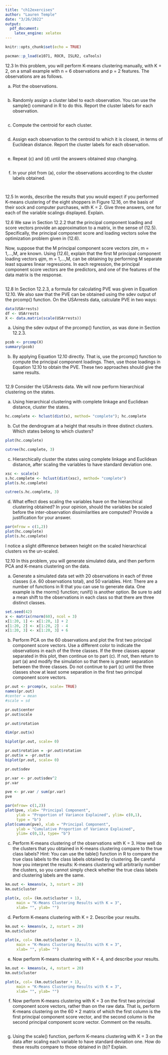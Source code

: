 ```yaml
---
title: "ch12exercises"
author: "Lauren Temple"
date: "3/26/2022"
output: 
  pdf_document:
    latex_engine: xelatex
---
```

```r
knitr::opts_chunk$set(echo = TRUE)
```

```r
pacman::p_load(e1071, ROCR, ISLR2, caTools)
```

12.3 In this problem, you will perform K-means clustering manually, with K = 2, on a small example with n = 6 observations and p = 2 features. The observations are as follows.

(a) Plot the observations. 
```r

```

(b) Randomly assign a cluster label to each observation. You can use the sample() command in R to do this. Report the cluster labels for each observation. 
```r

```

(c) Compute the centroid for each cluster. 
```r

```

(d) Assign each observation to the centroid to which it is closest, in terms of Euclidean distance. Report the cluster labels for each observation. 
```r

```

(e) Repeat (c) and (d) until the answers obtained stop changing. 
```r

```

(f) In your plot from (a), color the observations according to the cluster labels obtained.
```r

```


```r

```

12.5 In words, describe the results that you would expect if you performed K-means clustering of the eight shoppers in Figure 12.16, on the basis of their sock and computer purchases, with K = 2. Give three answers, one for each of the variable scalings displayed. Explain.



12.6 We saw in Section 12.2.2 that the principal component loading and score vectors provide an approximation to a matrix, in the sense of (12.5). Specifically, the principal component score and loading vectors solve the optimization problem given in (12.6).

Now, suppose that the M principal component score vectors zim, m = 1,...,M, are known. Using (12.6), explain that the first M principal component loading vectors φjm, m = 1,...,M, can be obtaining by performing M separate least squares linear regressions. In each regression, the principal component score vectors are the predictors, and one of the features of the data matrix is the response.

```r

```

12.8 In Section 12.2.3, a formula for calculating PVE was given in Equation 12.10. We also saw that the PVE can be obtained using the sdev output of the prcomp() function. On the USArrests data, calculate PVE in two ways:

```r
data(USArrests)
df <- USArrests
X <- data.matrix(scale(USArrests))
```


(a) Using the sdev output of the prcomp() function, as was done in Section 12.2.3. 
```r
pcob <- prcomp(X)
summary(pcob)
```

(b) By applying Equation 12.10 directly. That is, use the prcomp() function to compute the principal component loadings. Then, use those loadings in Equation 12.10 to obtain the PVE. These two approaches should give the same results. 
```r

```


12.9 Consider the USArrests data. We will now perform hierarchical clustering on the states. 

(a) Using hierarchical clustering with complete linkage and Euclidean distance, cluster the states. 
```r
hc.complete <- hclust(dist(x), method= "complete"); hc.complete
```

(b) Cut the dendrogram at a height that results in three distinct clusters. Which states belong to which clusters?

```r
plot(hc.complete)
```

```r
cutree(hc.complete, 3)
```


(c) Hierarchically cluster the states using complete linkage and Euclidean distance, after scaling the variables to have standard deviation one. 
```r
xsc <- scale(x)
s.hc.complete <- hclust(dist(xsc), method= "complete")
plot(s.hc.complete)
```
```r
cutree(s.hc.complete, 3)
```

(d) What effect does scaling the variables have on the hierarchical clustering obtained? In your opinion, should the variables be scaled before the inter-observation dissimilarities are computed? Provide a justification for your answer.
```r
par(mfrow = c(1,2))
plot(hc.complete)
plot(s.hc.complete)
```
I notice a slight difference between height on the scaled hierarchical clusters vs the un-scaled. 

12.10 In this problem, you will generate simulated data, and then perform PCA and K-means clustering on the data. 

(a) Generate a simulated data set with 20 observations in each of three classes (i.e. 60 observations total), and 50 variables. Hint: There are a number of functions in R that you can use to generate data. One example is the rnorm() function; runif() is another option. Be sure to add a mean shift to the observations in each class so that there are three distinct classes. 
```r
set.seed(42)
x <- matrix(rnorm(60), ncol = 3)
x[1:20, 1] <- x[1:20, 1] + 2
x[1:20, 2] <- x[1:20, 2] - 4
x[1:20, 3] <- x[1:20, 3] + 6
```

(b) Perform PCA on the 60 observations and plot the first two principal component score vectors. Use a different color to indicate the observations in each of the three classes. If the three classes appear separated in this plot, then continue on to part (c). If not, then return to part (a) and modify the simulation so that there is greater separation between the three classes. Do not continue to part (c) until the three classes show at least some separation in the first two principal component score vectors.
```r
pr.out <- prcomp(x, scale= TRUE)
names(pr.out)
#center = mean
#scale = sd
```

```r
pr.out$center
pr.out$scale
```
```r
pr.out$rotation
```
```r
dim(pr.out$x)
```
```r
biplot(pr.out, scale= 0)
```
```r
pr.out$rotation = -pr.out$rotation
pr.out$x = -pr.out$x
biplot(pr.out, scale= 0)
```
```r
pr.out$sdev
```
```r
pr.var <- pr.out$sdev^2
pr.var
```
```r
pve <- pr.var / sum(pr.var)
pve
```
```r
par(mfrow= c(1,2))
plot(pve, xlab= "Principal Component",
     ylab = "Proportion of Variance Explained", ylim= c(0,1),
     type = "b")
plot(cumsum(pve), xlab = "Principal Component", 
     ylab = "Cumulative Proportion of Variance Explained", 
     ylim= c(0,1), type= "b")
```


(c) Perform K-means clustering of the observations with K = 3. How well do the clusters that you obtained in K-means clustering compare to the true class labels? Hint: You can use the table() function in R to compare the true class labels to the class labels obtained by clustering. Be careful how you interpret the results: K-means clustering will arbitrarily number the clusters, so you cannot simply check whether the true class labels and clustering labels are the same. 
```r
km.out <- kmeans(x, 3, nstart = 20)
km.out$cluster
```

```r
plot(x, col= (km.out$cluster + 1), 
     main = "K-Means Clustering Results with K = 3",
     xlab= "", ylab= "")
```


(d) Perform K-means clustering with K = 2. Describe your results. 
```r
km.out <- kmeans(x, 2, nstart = 20)
km.out$cluster
```

```r
plot(x, col= (km.out$cluster + 1), 
     main = "K-Means Clustering Results with K = 3",
     xlab= "", ylab= "")
```



(e) Now perform K-means clustering with K = 4, and describe your results. 
```r
km.out <- kmeans(x, 4, nstart = 20)
km.out$cluster
```

```r
plot(x, col= (km.out$cluster + 1), 
     main = "K-Means Clustering Results with K = 3",
     xlab= "", ylab= "")
```

(f) Now perform K-means clustering with K = 3 on the first two principal component score vectors, rather than on the raw data. That is, perform K-means clustering on the 60 × 2 matrix of which the first column is the first principal component score vector, and the second column is the second principal component score vector. Comment on the results.

```r

```

(g) Using the scale() function, perform K-means clustering with K = 3 on the data after scaling each variable to have standard deviation one. How do these results compare to those obtained in (b)? Explain.
```r

```

